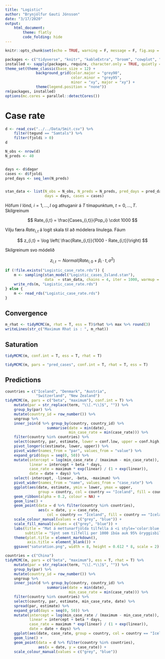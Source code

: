 ```yaml
---
title: "Logistic"
author: "Brynjólfur Gauti Jónsson"
date: "3/17/2020"
output: 
    html_document:
        theme: flatly
        code_folding: hide
---
```


```r
knitr::opts_chunk$set(echo = TRUE, warning = F, message = F, fig.asp = 0.621, out.width = "100%", fig.width = 8)
```

```r
packages <- c("tidyverse", "knitr", "kableExtra", "broom", "cowplot", "rstan", "tidybayes", "scales", "ggridges", "lubridate", "ggtext")
installed <- sapply(packages, require, character.only = TRUE, quietly = TRUE)
theme_set(theme_classic(base_size = 12) + 
              background_grid(color.major = "grey90", 
                              color.minor = "grey95", 
                              minor = "xy", major = "xy") +
              theme(legend.position = "none"))
rm(packages, installed)
options(mc.cores = parallel::detectCores())
```


# Case rate

```r
d <- read_csv("../../Data/Smit.csv") %>% 
    filter(tegund == "Samtals") %>% 
    filter(fjoldi > 0)
d
```

```r
N_obs <- nrow(d)
N_preds <- 40


days <- d$dagar
cases <- d$fjoldi
pred_days <- seq_len(N_preds)


stan_data <- list(N_obs = N_obs, N_preds = N_preds, pred_days = pred_days,
                  days = days, cases = cases)
```

Höfum $I$ lönd, $i = 1, \dots, I$ og athuganir á $T$ tímapunktum, $t = 0, \dots, T$. Skilgreinum 

$$
Rate_{i,t}  = \frac{Cases_{i,t}}{Pop_i} \cdot 1000
$$

Vilju færa $Rate_{i,t}$ á logit skala til að módelera línulega. Fáum

$$
z_{i,t} = \log \left( \frac{Rate_{i,t}}{1000 - Rate_{i,t}}\right)
$$

Skilgreinum svo módelið

$$
z_{i,t} \sim Normal(Rate_{i,0} + \beta_i \cdot t, \sigma^2)
$$


```r
if (!file.exists("Logistic_case_rate.rds")) {
    m <- sampling(stan_model("Logistic_cases_Island.stan"), 
                  data  = stan_data, chains = 4, iter = 1000, warmup = 500)
    write_rds(m, "Logistic_case_rate.rds")
} else {
    m <- read_rds("Logistic_case_rate.rds")
}
```

## Convergence

```r
m_rhat <- tidyMCMC(m, rhat = T, ess = T)$rhat %>% max %>% round(3)
writeLines(str_c("Maximum Rhat is : ", m_rhat))
```


## Saturation

```r
tidyMCMC(m, conf.int = T, ess = T, rhat = T)
```

```r
tidyMCMC(m, pars = "pred_cases", conf.int = T, rhat = T, ess = T)
```


## Predictions

```r
countries = c("Iceland", "Denmark", "Austria",
              "Switzerland", "New Zealand")
tidyMCMC(m, pars = c("beta", "maximum"), conf.int = T) %>% 
    mutate(par = str_replace(term, "\\[.*\\]$", "")) %>% 
    group_by(par) %>% 
    mutate(country_id = row_number()) %>% 
    ungroup %>% 
    inner_join(d %>% group_by(country, country_id) %>% 
                   summarise(date = min(date),
                             min_case_rate = min(case_rate))) %>% 
    filter(country %in% countries) %>% 
    select(country, par, estimate, lower = conf.low, upper = conf.high, min_case_rate, date) %>% 
    pivot_longer(c(estimate, lower, upper)) %>% 
    pivot_wider(names_from = "par", values_from = "value") %>% 
    expand_grid(days = seq(0, 50)) %>% 
    mutate(intercept = log(min_case_rate / (maximum - min_case_rate)),
           linear = intercept + beta * days,
           case_rate = maximum * exp(linear) / (1 + exp(linear)),
           date = date + days) %>% 
    select(-intercept, -linear, -beta, -maximum) %>% 
    pivot_wider(names_from = "name", values_from = "case_rate") %>% 
    ggplot(aes(date, estimate, ymin = lower, ymax = upper,
               group = country, col = country == "Iceland", fill = country == "Iceland")) +
    geom_ribbon(alpha = 0.2, colour = NA) +
    geom_line() +
    geom_point(data = d %>% filter(country %in% countries),
               aes(x = date, y = case_rate,
                   col = country == "Iceland", fill = country == "Iceland"), inherit.aes = F) +
    scale_colour_manual(values = c("grey", "blue")) +
    scale_fill_manual(values = c("grey", "blue")) +
    labs(title = "Mat á mettunarfjölda tilfella á <i style='color:blue'>Íslandi</i> og annars staðar",
         subtitle = "Sýnt sem tilfelli per 1000 íbúa auk 95% öryggisbila") +
    theme(plot.title = element_markdown(),
          axis.title = element_blank()) +
    ggsave("saturation.png", width = 8, height = 0.612 * 8, scale = 2)
```

```r
countries = c("China")
tidyMCMC(m, pars = c("beta", "maximum"), ess = T, rhat = T) %>% 
    mutate(par = str_replace(term, "\\[.*\\]$", "")) %>% 
    group_by(par) %>% 
    mutate(country_id = row_number()) %>% 
    ungroup %>% 
    inner_join(d %>% group_by(country, country_id) %>% 
                   summarise(date = min(date),
                             min_case_rate = min(case_rate))) %>% 
    filter(country %in% countries) %>% 
    select(country, par, estimate, min_case_rate, date) %>% 
    spread(par, estimate) %>% 
    expand_grid(days = seq(0, 50)) %>% 
    mutate(intercept = log(min_case_rate / (maximum - min_case_rate)),
           linear = intercept + beta * days,
           case_rate = maximum * exp(linear) / (1 + exp(linear)),
           date = date + days) %>% 
    ggplot(aes(date, case_rate, group = country, col = country == "Iceland")) +
    geom_line() +
    geom_point(data = d %>% filter(country %in% countries),
               aes(x = date, y = case_rate)) +
    scale_colour_manual(values = c("grey", "blue"))
```

